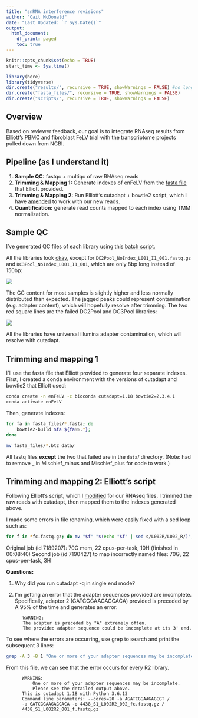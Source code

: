 ```yaml
---
title: "snRNA interference revisions"
author: "Cait McDonald"
date: "Last Updated: `r Sys.Date()`"
output:
  html_document:
    df_print: paged
    toc: true
---
```


```r
knitr::opts_chunk$set(echo = TRUE)
start_time <- Sys.time()
```

```r
library(here)
library(tidyverse)
dir.create("results/", recursive = TRUE, showWarnings = FALSE) #no longer using this structure since I'm trying to use snakemake
dir.create("fasta_files/", recursive = TRUE, showWarnings = FALSE)
dir.create("scripts/", recursive = TRUE, showWarnings = FALSE)

```

## Overview
Based on reviewer feedback, our goal is to integrate RNAseq results from Elliott's PBMC and fibroblast FeLV trial with the transcriptome projects pulled down from NCBI.

## Pipeline (as I understand it)

1. __Sample QC:__ fastqc + multiqc of raw RNAseq reads
1. __Trimming & Mapping 1:__ Generate indexes of enFeLV from the [fasta file](enFeLV.fasta) that Elliott provided.
1. __Trimming & Mapping 2:__ Run Elliott's cutadapt + bowtie2 script, which I have [amended](scripts/SA3_base_operations_cait.sh) to work with our new reads.
1. __Quantification:__ generate read counts mapped to each index using TMM normalization.

## Sample QC

I've generated QC files of each library using this [batch script.](scripts/fastqc.sh)

All the libraries look [okay](results/multiqc/raw/multiqc_report.html), except for `DC2Pool_NoIndex_L001_I1_001.fastq.gz` and `DC3Pool_NoIndex_L001_I1_001`, which are only 8bp long instead of 150bp:

![](images/sequencecontent.png)

The GC content for most samples is slightly higher and less normally distributed than expected. The jagged peaks could represent contamination (e.g. adapter content), which will hopefully resolve after trimming. The two red square lines are the failed DC2Pool and DC3Pool libraries:

![](images/GCcontent.png)

All the libraries have universal illumina adapter contamination, which will resolve with cutadapt.

## Trimming and mapping 1

I'll use the fasta file that Elliott provided to generate four separate indexes. First, I created a conda environment with the versions of cutadapt and bowtie2 that Elliott used:

```bash
conda create -n enFeLV -c bioconda cutadapt=1.18 bowtie2=2.3.4.1
conda activate enFeLV
```

Then, generate indexes:
```bash
for fa in fasta_files/*.fasta; do
    bowtie2-build $fa ${fa%%.*};
done

mv fasta_files/*.bt2 data/
```

All fastq files __except__ the two that failed are in the `data`/ directory. (Note: had to remove _ in Mischief_minus and Mischief_plus for code to work.)

## Trimming and mapping 2: Elliott's script

Following Elliott's script, which I [modified](scripts/SA3_base_operations_cait.sh) for our RNAseq files, I trimmed the raw reads with cutadapt, then mapped them to the indexes generated above.

I made some errors in file renaming, which were easily fixed with a sed loop such as:

```bash
for f in *fc.fastq.gz; do mv "$f" "$(echo "$f" | sed s/L002R/L002_R/)"; done
```

Original job (id 7189207): 70G mem, 22 cpus-per-task, 10H (finished in 00:08:40)
Second job (id 7190427) to map incorrectly named files: 70G, 22 cpus-per-task, 3H

__Questions:__

1. Why did you run cutadapt -q in single end mode?
1. I'm getting an error that the adapter sequences provided are incomplete. Specifically, adapter 2 (GATCGGAAGAGCACA) provided is preceded by A 95% of the time and generates an error: 
          
          WARNING:
          The adapter is preceded by "A" extremely often.
          The provided adapter sequence could be incomplete at its 3' end.

To see where the errors are occurring, use grep to search and print the subsequent 3 lines:

```bash
grep -A 3 -B 1 "One or more of your adapter sequences may be incomplete" output-7189207 > cutadapt_warnings.txt
```

From this file, we can see that the error occurs for every R2 library.

          WARNING:
              One or more of your adapter sequences may be incomplete.
              Please see the detailed output above.
          This is cutadapt 1.18 with Python 3.6.13
          Command line parameters: --cores=20 -a AGATCGGAAGAGCGT /
          -a GATCGGAAGAGCACA -o 4438_S1_L002R2_002_fc.fastq.gz /
          4438_S1_L002R2_001_f.fastq.gz
